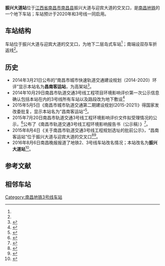{{NC Future infrastructure}}
{{Infobox Station
|Title         = 振兴大道站
|BoxWidth = 24em
|EngSubTitle   = Zhenxing Avenue Station
|linecolour    = #{{南昌地铁识别色|3}}
|ImageName     = Missing image text.svg
|ImageSize     = 290px
|ImageCaption  = ？
|ImagePadding  = 0
|Place         = [[江西省|江西省]][[南昌市|南昌市]][[南昌县|南昌县]]<br />振兴大道与迎宾大道的交叉口
|Operator      = [[南昌地铁|南昌地铁]]
|StartDate     = ''2020年''
|Coord         = {{Coord|28.5798003|N|115.9074667|E|format=dms|display=inline,title|type:railwaystation_region:CN}}
|Line          = {{南昌地铁线路名|3|block}}
|Style         = 
|ExitNumber    = ？
|RouteType     = Metro
|MTShowHeader  = no
|MTPlatformType = 地下二层[[岛式站台|岛式车站]]
|MTPlatformNum = 2个
|MTTime First  = 
|MTTime Last   = 
|MTTrackMap    = 
}}
'''振兴大道站'''位于[[江西省|江西省]][[南昌市|南昌市]][[南昌县|南昌县]]振兴大道与迎宾大道的交叉口，是[[南昌地铁|南昌地铁]]{{南昌地铁线路名|3}}的一个地下车站；车站预计于2020年和3号线一同启用。

== 车站结构 ==
车站位于振兴大道与迎宾大道的交叉口，为地下二层岛式车站<ref name=":0" />{{rp|54}}；南端设双存车折返线<ref name=":0" />{{rp|36}}。

== 历史 ==
* 2014年3月21日公布的“南昌市城市快速轨道交通建设规划（2014-2020）环评”显示本站名为'''昌南客运站'''，为高架站<ref>{{Cite web |url = http://www.ncmtr.com/newsshow.php?id=1882 |title = 南昌市城市快速轨道交通建设规划（2014-2020）环评公众意见征询 |author =  |date = 2014-03-21 |publisher = 南昌轨道交通集团有限公司 |language = |accessdate = |archiveurl=https://web.archive.org/web/20140324131027/http://www.ncmtr.com/newsshow.php?id=1882 |archivedate=2014-03-24 }}</ref>。
* 2014年10月29日南昌市轨道交通3号线工程项目环境影响评价第一次公示信息确认包括本站在内的3号线所有车站以及路段改为地下敷设<ref>{{Cite web |url = http://www.nc.gov.cn/xwzx/tzgg/201410/t20141029_735867.htm |title = 南昌市轨道交通3号线工程项目环境影响评价第一次公示信息 |author =  |date = 2014-10-29 |publisher = 南昌市人民政府 |language =  |accessdate =  |archiveurl = https://web.archive.org/web/20160305152046/http://www.nc.gov.cn/xwzx/tzgg/201410/t20141029_735867.htm |archivedate = 2016-03-05 |dead-url = yes }}</ref>
* 2015年5月5日《南昌市城市轨道交通第二期建设规划(2015-2021)》得国家发改委批复，显示本站名为“昌南客运站”<ref>{{cite book |author=国家发展改革委 |authorlink= |coauthors= |title=《国家发展改革委关于印发南昌市城市轨道交通第二期建设规划（2015～2021年）的通知》 |url=http://www.ndrc.gov.cn/zcfb/zcfbtz/201505/t20150520_692546.html |year= |publisher=2015年5月5日 |location= |isbn= |pages= |access-date=2016年12月15日 |archive-url=https://web.archive.org/web/20161113060317/http://www.ndrc.gov.cn/zcfb/zcfbtz/201505/t20150520_692546.html |archive-date=2016年11月13日 |dead-url=yes }}</ref>。
* 2015年7月20日南昌市轨道交通3号线工程环境影响评价文件拟受理情况的公示，<ref>{{Cite web |url = http://www.jxepb.gov.cn/ZWGK/HPC/JSXMHP/HPJB/2015/7cae73ca82d348c38549a442bd064c1b.htm |title = 南昌市轨道交通3号线工程环境影响评价文件拟受理情况的公示 |author =  |date = 2015-07-20 |publisher = 江西省环境保护厅 |language =  |accessdate =  |archiveurl = https://web.archive.org/web/20160304234742/http://www.jxepb.gov.cn/ZWGK/HPC/JSXMHP/HPJB/2015/7cae73ca82d348c38549a442bd064c1b.htm |archivedate = 2016-03-04 |dead-url = yes }}</ref>公布了《南昌市轨道交通3号线工程环境影响报告书（公示稿）》<ref name=":0">{{cite book|author=中铁上海设计院集团有限公司|authorlink=|coauthors=|title=《南昌市轨道交通3号线工程环境影响报告书（公示稿）》南昌市轨道3号线环评1.pdf|url=http://www.jxepb.gov.cn/resource/uploadfile/file/20150727/20150727110925363.pdf|year=|publisher=2015年7月20日|location=|isbn=|pages=|access-date=2016年12月15日|archive-url=https://web.archive.org/web/20151118050639/http://www.jxepb.gov.cn/resource/uploadfile/file/20150727/20150727110925363.pdf|archive-date=2015年11月18日|dead-url=yes}}</ref>。
* 2015年8月4日《关于南昌市轨道交通3号线工程规划选址的批前公示》，“昌南客运站”位于振兴大道与迎宾大道的交叉口<ref>{{Cite web|url=http://www.jxjst.gov.cn/chengxiangguihua/gongshigonggao/2015-08-04/45805.html|title=关于南昌市轨道交通3号线工程规划选址的批前公示|accessdate=|author=|date=2015-08-04|publisher=江西省住房和城乡建设厅|deadurl=yes|archiveurl=https://web.archive.org/web/20170219025640/http://www.jxjst.gov.cn/chengxiangguihua/gongshigonggao/2015-08-04/45805.html|archivedate=2017-02-19}}</ref><ref>{{Cite web|url=http://jiangxi.jxnews.com.cn/system/2015/08/05/014117273.shtml|title=南昌地铁3号线规划选址批前公示 全线设车站22座（图）|accessdate=|author=|date=2015-08-05|publisher=中国江西网|archive-url=https://web.archive.org/web/20180928213122/http://jiangxi.jxnews.com.cn/system/2015/08/05/014117273.shtml|archive-date=2018-09-28|dead-url=yes}}</ref>。
* 2016年8月6日南昌晚报报道了地铁2、3号线车站改名情况；本站改名为'''振兴大道站'''<ref>{{Cite web|url=http://www.ncwbw.cn/html/2016-08/06/content_314602.htm|title=地铁2、3号线30个站点有了新名字|accessdate=2016-08-10|author=|date=2016年8月6日|work=南昌晚报|publisher=|archive-date=2016-08-10|archive-url=https://archive.is/20160810124721/http://www.ncwbw.cn/html/2016-08/06/content_314602.htm|dead-url=yes}}</ref>。

== 参考文献 ==
{{commonscat|Zhenxing Avenue Station}}
{{Reflist}}
== 相邻车站 ==
{{s-rail-start}}
{{s-rail|title=NCM}}
{{s-line new|system=NCM|line=3|previous=沥山|next=邓埠|notemid=预计2020年开通}}
{{s-end}}

{{南昌轨道交通3号线}}
[[Category:南昌地铁3号线车站|Category:南昌地铁3号线车站]]